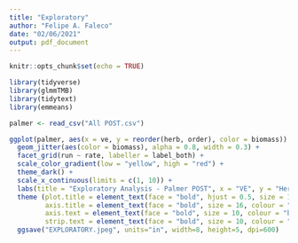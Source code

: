 ```yaml
---
title: "Exploratory"
author: "Felipe A. Faleco"
date: "02/06/2021"
output: pdf_document
---
```


```r

knitr::opts_chunk$set(echo = TRUE)

library(tidyverse)
library(glmmTMB)
library(tidytext)
library(emmeans)

```


```r

palmer <- read_csv("All POST.csv")

```


```r

ggplot(palmer, aes(x = ve, y = reorder(herb, order), color = biomass)) + 
  geom_jitter(aes(color = biomass), alpha = 0.8, width = 0.3) +
  facet_grid(run ~ rate, labeller = label_both) + 
  scale_color_gradient(low = "yellow", high = "red") +
  theme_dark() +
  scale_x_continuous(limits = c(1, 10)) + 
  labs(title = "Exploratory Analysis - Palmer POST", x = "VE", y = "Herbicide", color = "Biomass (g)") + 
  theme (plot.title = element_text(face = "bold", hjust = 0.5, size = 18, colour = "darkgreen"), 
         axis.title = element_text(face = "bold", size = 16, colour = "darkgreen"), 
         axis.text = element_text(face = "bold", size = 10, colour = "black"),
         strip.text = element_text(face = "bold", size = 10, colour = "white")) +
  ggsave("EXPLORATORY.jpeg", units="in", width=8, height=5, dpi=600)

```
